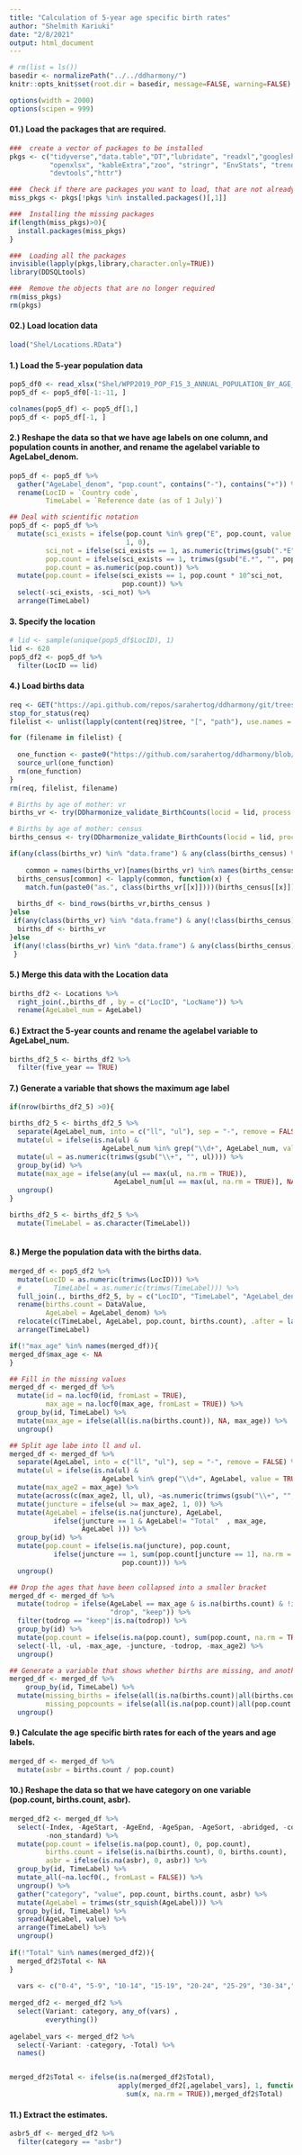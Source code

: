 ```yaml
---
title: "Calculation of 5-year age specific birth rates"
author: "Shelmith Kariuki"
date: "2/8/2021"
output: html_document
---
```


```r
# rm(list = ls())
basedir <- normalizePath("../../ddharmony/")
knitr::opts_knit$set(root.dir = basedir, message=FALSE, warning=FALSE)

```

```r
options(width = 2000)
options(scipen = 999)
```

#### 01.) Load the packages that are required.

```r

###  create a vector of packages to be installed
pkgs <- c("tidyverse","data.table","DT","lubridate", "readxl","googlesheets4",
          "openxlsx", "kableExtra","zoo", "stringr", "EnvStats", "trend", "beepr",
          "devtools","httr")

###  Check if there are packages you want to load, that are not already installed. 
miss_pkgs <- pkgs[!pkgs %in% installed.packages()[,1]] 

###  Installing the missing packages
if(length(miss_pkgs)>0){
  install.packages(miss_pkgs)
}

###  Loading all the packages
invisible(lapply(pkgs,library,character.only=TRUE))
library(DDSQLtools)

###  Remove the objects that are no longer required
rm(miss_pkgs)
rm(pkgs)

```


#### 02.) Load location data

```r
load("Shel/Locations.RData")

```

#### 1.) Load the 5-year population data

```r

pop5_df0 <- read_xlsx("Shel/WPP2019_POP_F15_3_ANNUAL_POPULATION_BY_AGE_FEMALE.xlsx")
pop5_df <- pop5_df0[-1:-11, ] 

colnames(pop5_df) <- pop5_df[1,]
pop5_df <- pop5_df[-1, ]

```


#### 2.) Reshape the data so that we have age labels on one column, and population counts in another, and rename the agelabel variable to AgeLabel_denom.

```r
pop5_df <- pop5_df %>% 
  gather("AgeLabel_denom", "pop.count", contains("-"), contains("+")) %>% 
  rename(LocID = `Country code`,
         TimeLabel = `Reference date (as of 1 July)`) 

## Deal with scientific notation
pop5_df <- pop5_df %>% 
  mutate(sci_exists = ifelse(pop.count %in% grep("E", pop.count, value = T, ignore.case = FALSE),
                             1, 0),
         sci_not = ifelse(sci_exists == 1, as.numeric(trimws(gsub(".*E", "", pop.count))), NA),
         pop.count = ifelse(sci_exists == 1, trimws(gsub("E.*", "", pop.count)), trimws(pop.count)),
         pop.count = as.numeric(pop.count)) %>% 
  mutate(pop.count = ifelse(sci_exists == 1, pop.count * 10^sci_not, 
                            pop.count)) %>% 
  select(-sci_exists, -sci_not) %>% 
  arrange(TimeLabel)

```


#### 3. Specify the location

```r
# lid <- sample(unique(pop5_df$LocID), 1)
lid <- 620
pop5_df2 <- pop5_df %>% 
  filter(LocID == lid)

```


#### 4.) Load births data

```r

req <- GET("https://api.github.com/repos/sarahertog/ddharmony/git/trees/main?recursive=1")
stop_for_status(req)
filelist <- unlist(lapply(content(req)$tree, "[", "path"), use.names = F)

for (filename in filelist) {
  
  one_function <- paste0("https://github.com/sarahertog/ddharmony/blob/main/", filename, "?raw=TRUE")
  source_url(one_function)
  rm(one_function)
}
rm(req, filelist, filename)

# Births by age of mother: vr
births_vr <- try(DDharmonize_validate_BirthCounts(locid = lid, process = "vr", times = 1950:2020, retainKeys = TRUE))

# Births by age of mother: census
births_census <- try(DDharmonize_validate_BirthCounts(locid = lid, process = "census", times = 1950:2020, retainKeys = TRUE))

if(any(class(births_vr) %in% "data.frame") & any(class(births_census) %in% "data.frame")){
  
    common = names(births_vr)[names(births_vr) %in% names(births_census)]
  births_census[common] <- lapply(common, function(x) {
    match.fun(paste0("as.", class(births_vr[[x]])))(births_census[[x]])})
  
  births_df <- bind_rows(births_vr,births_census )
}else
 if(any(class(births_vr) %in% "data.frame") & any(!class(births_census) %in% "data.frame" )){
  births_df <- births_vr
}else 
 if(any(!class(births_vr) %in% "data.frame") & any(class(births_census) %in% "data.frame" )){  births_df <- births_census
 }  


```


#### 5.) Merge this data with the Location data

```r
births_df2 <- Locations %>% 
  right_join(.,births_df , by = c("LocID", "LocName")) %>% 
  rename(AgeLabel_num = AgeLabel)

```


#### 6.) Extract the 5-year counts and rename the agelabel variable to AgeLabel_num.

```r
births_df2_5 <- births_df2 %>% 
  filter(five_year == TRUE)

```

#### 7.) Generate a variable that shows the maximum age label

```r
if(nrow(births_df2_5) >0){

births_df2_5 <- births_df2_5 %>% 
  separate(AgeLabel_num, into = c("ll", "ul"), sep = "-", remove = FALSE) %>% 
  mutate(ul = ifelse(is.na(ul) & 
                       AgeLabel_num %in% grep("\\d+", AgeLabel_num, value = TRUE), AgeLabel_num, ul)) %>% 
  mutate(ul = as.numeric(trimws(gsub("\\+", "", ul)))) %>% 
  group_by(id) %>% 
  mutate(max_age = ifelse(any(ul == max(ul, na.rm = TRUE)), 
                          AgeLabel_num[ul == max(ul, na.rm = TRUE)], NA)) %>% 
  ungroup() 
}

births_df2_5 <- births_df2_5 %>% 
  mutate(TimeLabel = as.character(TimeLabel))
  
```


#### 8.) Merge the population data with the births data.

```r
merged_df <- pop5_df2 %>% 
  mutate(LocID = as.numeric(trimws(LocID))) %>% 
  #        TimeLabel = as.numeric(trimws(TimeLabel))) %>% 
  full_join(., births_df2_5, by = c("LocID", "TimeLabel", "AgeLabel_denom" = "AgeLabel_num")) %>% 
  rename(births.count = DataValue, 
         AgeLabel = AgeLabel_denom) %>% 
  relocate(c(TimeLabel, AgeLabel, pop.count, births.count), .after = last_col()) %>% 
  arrange(TimeLabel)

if(!"max_age" %in% names(merged_df)){
merged_df$max_age <- NA
}

## Fill in the missing values
merged_df <- merged_df %>% 
  mutate(id = na.locf0(id, fromLast = TRUE),
         max_age = na.locf0(max_age, fromLast = TRUE)) %>% 
  group_by(id, TimeLabel) %>% 
  mutate(max_age = ifelse(all(is.na(births.count)), NA, max_age)) %>% 
  ungroup()

## Split age labe into ll and ul. 
merged_df <- merged_df %>% 
  separate(AgeLabel, into = c("ll", "ul"), sep = "-", remove = FALSE) %>% 
  mutate(ul = ifelse(is.na(ul) & 
                       AgeLabel %in% grep("\\d+", AgeLabel, value = TRUE), AgeLabel, ul)) %>% 
  mutate(max_age2 = max_age) %>% 
  mutate(across(c(max_age2, ll, ul), ~as.numeric(trimws(gsub("\\+", "", .))))) %>% 
  mutate(juncture = ifelse(ul >= max_age2, 1, 0)) %>% 
  mutate(AgeLabel = ifelse(is.na(juncture), AgeLabel,
           ifelse(juncture == 1 & AgeLabel!= "Total"  , max_age, 
                  AgeLabel ))) %>% 
  group_by(id) %>% 
  mutate(pop.count = ifelse(is.na(juncture), pop.count,
           ifelse(juncture == 1, sum(pop.count[juncture == 1], na.rm = TRUE),
                            pop.count))) %>% 
  ungroup()

## Drop the ages that have been collapsed into a smaller bracket
merged_df <- merged_df %>% 
  mutate(todrop = ifelse(AgeLabel == max_age & is.na(births.count) & !is.na(pop.count),
                         "drop", "keep")) %>% 
  filter(todrop == "keep"|is.na(todrop)) %>% 
  group_by(id) %>% 
  mutate(pop.count = ifelse(is.na(pop.count), sum(pop.count, na.rm = TRUE), pop.count)) %>% 
  select(-ll, -ul, -max_age, -juncture, -todrop, -max_age2) %>% 
  ungroup()

## Generate a variable that shows whether births are missing, and another that shows whether population counts are missing
merged_df <- merged_df %>% 
    group_by(id, TimeLabel) %>% 
  mutate(missing_births = ifelse(all(is.na(births.count)|all(births.count == 0)), TRUE, FALSE),
         missing_popcounts = ifelse(all(is.na(pop.count)|all(pop.count == 0)), TRUE, FALSE)) %>% 
  ungroup()

```


#### 9.) Calculate the age specific birth rates for each of the years and age labels.

```r
merged_df <- merged_df %>% 
  mutate(asbr = births.count / pop.count)

```


#### 10.) Reshape the data so that we have category on one variable (pop.count, births.count, asbr).

```r
merged_df2 <- merged_df %>% 
  select(-Index, -AgeStart, -AgeEnd, -AgeSpan, -AgeSort, -abridged, -complete, 
         -non_standard) %>% 
  mutate(pop.count = ifelse(is.na(pop.count), 0, pop.count),
         births.count = ifelse(is.na(births.count), 0, births.count),
         asbr = ifelse(is.na(asbr), 0, asbr)) %>% 
  group_by(id, TimeLabel) %>% 
  mutate_all(~na.locf0(., fromLast = FALSE)) %>% 
  ungroup() %>% 
  gather("category", "value", pop.count, births.count, asbr) %>%
  mutate(AgeLabel = trimws(str_squish(AgeLabel))) %>% 
  group_by(id, TimeLabel) %>% 
  spread(AgeLabel, value) %>% 
  arrange(TimeLabel) %>% 
  ungroup()
  
if(!"Total" %in% names(merged_df2)){
  merged_df2$Total <- NA
}
  
  vars <- c("0-4", "5-9", "10-14", "15-19", "20-24", "25-29", "30-34","35-39","40+", "40-44", "45+", "45-49", "50+", "50-54", "55+", "55-59", "60-64", "65-69", "70-74", "75-79", "80-84", "85-89", "90-94", "95-99", "100+")
  
merged_df2 <- merged_df2 %>% 
  select(Variant: category, any_of(vars) , 
         everything()) 
  
agelabel_vars <- merged_df2 %>% 
  select(-Variant: -category, -Total) %>% 
  names()


merged_df2$Total <- ifelse(is.na(merged_df2$Total), 
                           apply(merged_df2[,agelabel_vars], 1, function(x) 
                             sum(x, na.rm = TRUE)),merged_df2$Total)

```


#### 11.) Extract the estimates.

```r
asbr5_df <- merged_df2 %>% 
  filter(category == "asbr")
```


